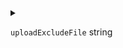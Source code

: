 
<details>
<summary>

`uploadExcludeFile`  <span class="config-field-type">string</span> 

</summary>

UploadExcludeFile loads the file patterns to exclude from uploading from a file.

</details>
